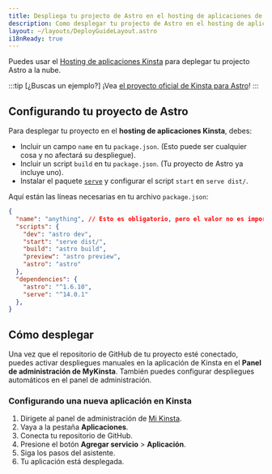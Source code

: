 ```yaml
---
title: Despliega tu projecto de Astro en el hosting de aplicaciones de Kinsta
description: Como desplegar tu projecto de Astro en el hosting de aplicaciones de Kinsta
layout: ~/layouts/DeployGuideLayout.astro
i18nReady: true
---
```


Puedes usar el [Hosting de aplicaciones Kinsta](https://kinsta.com/application-hosting/) para deplegar tu projecto Astro a la nube.

:::tip [¿Buscas un ejemplo?]
¡Vea [el proyecto oficial de Kinsta para Astro](https://github.com/kinsta/hello-world-astro)!
:::

## Configurando tu proyecto de Astro

Para desplegar tu proyecto en el **hosting de aplicaciones Kinsta**, debes:
- Incluir un campo `name` en tu `package.json`. (Esto puede ser cualquier cosa y no afectará su despliegue).
- Incluir un script `build` en tu `package.json`. (Tu proyecto de Astro ya incluye uno).
- Instalar el paquete [`serve`](https://www.npmjs.com/package/serve) y configurar el script `start` en `serve dist/`.

Aquí están las líneas necesarias en tu archivo `package.json`:

```json title="package.json" {2,6} ins={12} "serv dist/"
{
  "name": "anything", // Esto es obligatorio, pero el valor no es importante.
  "scripts": {
    "dev": "astro dev",
    "start": "serve dist/",
    "build": "astro build",
    "preview": "astro preview",
    "astro": "astro"
  },
  "dependencies": {
    "astro": "^1.6.10",
    "serve": "^14.0.1"
  },
}
```

## Cómo desplegar

Una vez que el repositorio de GitHub de tu proyecto esté conectado, puedes activar despliegues manuales en la aplicación de Kinsta en el **Panel de administración de MyKinsta**. También puedes configurar despliegues automáticos en el panel de administración.

### Configurando una nueva aplicación en Kinsta

1. Dirigete al panel de administración de [Mi Kinsta](https://my.kinsta.com/).
2. Vaya a la pestaña **Aplicaciones**.
3. Conecta tu repositorio de GitHub.
4. Presione el botón **Agregar servicio** > **Aplicación**.
5. Siga los pasos del asistente.
6. Tu aplicación está desplegada.
